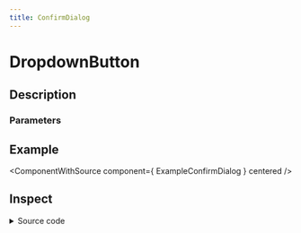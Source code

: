 ```yaml
---
title: ConfirmDialog
---
```



# DropdownButton

## Description

<ComponentDescription name="ConfirmDialog" />

### Parameters

<ComponentParameters name="ConfirmDialog" />

## Example

<ComponentWithSource component={ ExampleConfirmDialog } centered />

## Inspect

<details>
    <summary>Source code</summary>
    <ComponentSource 
        package="@enterwell/react-ui" 
        directory="ConfirmDialog" 
        name="ConfirmDialog"
    />
</details>